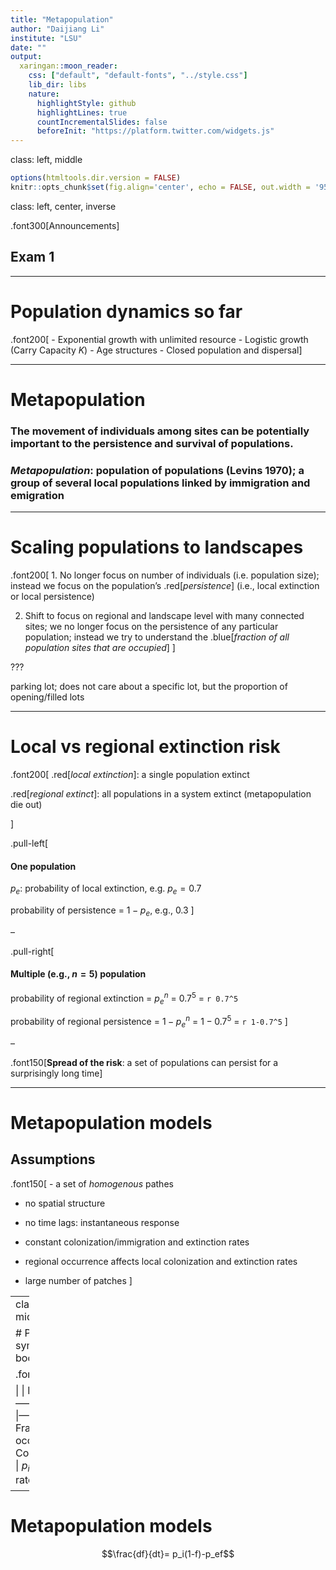 ```yaml
---
title: "Metapopulation"
author: "Daijiang Li"
institute: "LSU"
date: ""
output:
  xaringan::moon_reader:
    css: ["default", "default-fonts", "../style.css"]
    lib_dir: libs
    nature:
      highlightStyle: github
      highlightLines: true
      countIncrementalSlides: false
      beforeInit: "https://platform.twitter.com/widgets.js"
---
```

class: left, middle


```r
options(htmltools.dir.version = FALSE)
knitr::opts_chunk$set(fig.align='center', echo = FALSE, out.width = '95%')
```


class: left, center, inverse

.font300[Announcements]  

## Exam 1


---

# Population dynamics so far

.font200[
- Exponential growth with unlimited resource
- Logistic growth (Carry Capacity _K_)
- Age structures
- Closed population and dispersal
]


---

# Metapopulation

### The movement of individuals among sites can be potentially important to the persistence and survival of populations.

### *Metapopulation*: population of populations (Levins 1970); a group of several local populations linked by immigration and emigration

---

# Scaling populations to landscapes

.font200[
1. No longer focus on number of individuals (i.e. population size); instead we focus on the population's .red[_persistence_] (i.e., local extinction or local persistence)

2. Shift to focus on regional and landscape level with many connected sites; we no longer focus on the persistence of any particular population; instead we try to understand the .blue[_fraction of all population sites that are occupied_]
]

???

parking lot; does not care about a specific lot, but the proportion of opening/filled lots

---

# Local vs regional extinction risk

.font200[
.red[_local extinction_]: a single population extinct

.red[_regional extinct_]: all populations in a system extinct (metapopulation die out)

]

.pull-left[

#### One population

$p_e$: probability of local extinction, e.g. $p_e = 0.7$

probability of persistence = $1 - p_e$, e.g., 0.3
]

--

.pull-right[

#### Multiple (e.g., $n = 5$) population

probability of regional extinction = $p_e^{n}$ = $0.7^5$ = `r 0.7^5`

probability of regional persistence = $1 - p_e^{n}$ = $1 - 0.7^5$ = `r 1-0.7^5`
]

--

.font150[**Spread of the risk**: a set of populations can persist for a surprisingly long time]

---

# Metapopulation models

## Assumptions

.font150[
- a set of *homogenous* pathes

- no spatial structure

- no time lags: instantaneous response

- constant colonization/immigration and extinction rates

- regional occurrence affects local colonization and extinction rates

- large number of patches
]

---
class: center, middle

# Parameter symbols in notes vs book


.font200[

|                            | Notes | Book |
|----------------------------|-------|------|
| Fraction of sites occupied | $N$     | $f$    |
| Colonization rate          | $c$     | $p_i$  |
| Extinction rate            | $e$    | $p_e$  |
]

---


# Metapopulation models

$$\frac{df}{dt}= p_i(1-f)-p_ef$$




